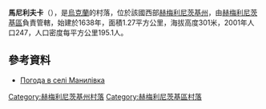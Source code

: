 {{coord|49|34|11|N|26|48|19|E|scale:100000|display=title}}

'''馬尼利夫卡'''（{{lang-uk|Манилівка}}），是[[烏克蘭|烏克蘭]]的村落，位於該國西部[[赫梅利尼茨基州|赫梅利尼茨基州]]，由[[赫梅利尼茨基區|赫梅利尼茨基區]]負責管轄，始建於1638年，面積1.27平方公里，海拔高度301米，2001年人口247，人口密度每平方公里195.1人。

==參考資料==
* [http://weather.in.ua/ua/hmel'nickaja/14923 Погода в селі Манилівка]

{{DEFAULTSORT:Манилівка}}
[[Category:赫梅利尼茨基州村落|Category:赫梅利尼茨基州村落]]
[[Category:赫梅利尼茨基區村落|Category:赫梅利尼茨基區村落]]


{{Khmelnytskyi-geo-stub}}